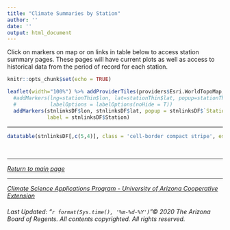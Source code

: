 ```yaml
---
title: "Climate Summaries by Station"
author: ''
date: ''
output: html_document
---
```


Click on markers on map or on links in table below to access station summary pages. These pages will have current plots as well as access to historical data from the period of record for each station.

```r
knitr::opts_chunk$set(echo = TRUE)
```

```r
leaflet(width="100%") %>% addProviderTiles(providers$Esri.WorldTopoMap, options = providerTileOptions(minZoom = 6)) %>%
  #addMarkers(lng=stationThin$lon, lat=stationThin$lat, popup=stationThin$names,
  #           labelOptions = labelOptions(noHide = T))
  addMarkers(stnlinksDF$lon, stnlinksDF$lat, popup = stnlinksDF$`Station Page Link`,
             label = stnlinksDF$Station)

```  
------

```r
datatable(stnlinksDF[,c(5,4)], class = 'cell-border compact stripe', escape = FALSE, rownames = FALSE)
```

<p>&nbsp;</p>

------

<div align="center">
  <em>[Return to main page](https://cals.arizona.edu/climate/misc/stations/index.html)</em>
</div>

------

<div align="center">
  <em>[Climate Science Applications Program - University of Arizona Cooperative Extension](http://cals.arizona.edu/climate/)</em>
</div>

<div align="center">
  <h6>
  Last Updated: "`r format(Sys.time(), '%m-%d-%Y')`"© 2020 The Arizona Board of Regents. All contents copyrighted. All rights reserved.</h6>
</div>